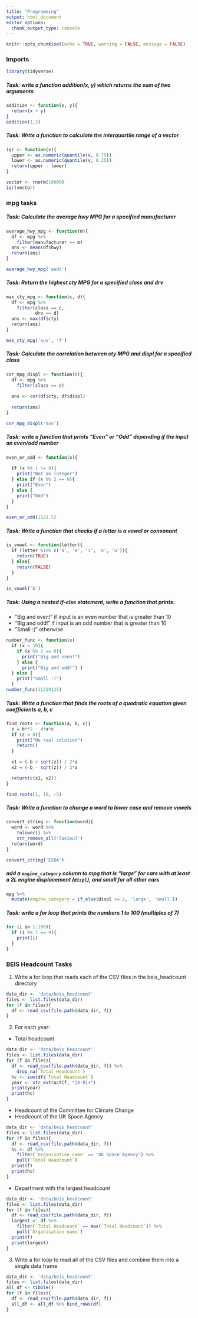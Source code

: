 ```yaml
---
title: "Programming"
output: html_document
editor_options: 
  chunk_output_type: console
---
```


```r
knitr::opts_chunk$set(echo = TRUE, warning = FALSE, message = FALSE)
```

### Imports 

```r
library(tidyverse)
```


##### Task: write a function addition(x, y) which returns the sum of two arguments

```r
addition <- function(x, y){
  return(x + y)
}
addition(1,2)
```

##### Task: Write a function to calculate the interquartile range of a vector

```r
iqr <- function(v){
  upper <- as.numeric(quantile(v, 0.75))
  lower <- as.numeric(quantile(v, 0.25))
  return(upper - lower)
}

vector <- rnorm(10000)
iqr(vector)
```

### mpg tasks

##### Task: Calculate the average hwy MPG for a specified manufacturer 

```r
average_hwy_mpg <- function(m){
  df <- mpg %>%
    filter(manufacturer == m)
  ans <- mean(df$hwy)
  return(ans)
}

average_hwy_mpg('audi')
```

##### Task: Return the highest cty MPG for a specified class and drv

```r
max_cty_mpg <- function(c, d){
  df <- mpg %>%
    filter(class == c,
           drv == d)
  ans <- max(df$cty)
  return(ans)
}

max_cty_mpg('suv', 'f')

```

##### Task: Calculate the correlation between cty MPG and displ for a specified class

```r
cor_mpg_displ <- function(c){
  df <- mpg %>%
    filter(class == c)
  
  ans <- cor(df$cty, df$displ)
  
  return(ans)
}

cor_mpg_displ('suv')
```

##### Task: write a function that prints “Even” or “Odd” depending if the input an even/odd number

```r
even_or_odd <- function(x){
  
  if (x %% 1 != 0){
    print("Not an integer")
  } else if (x %% 2 == 0){
    print("Even") 
  } else {
    print("Odd")
  }
}

even_or_odd(1521.5)

```

##### Task: Write a function that checks if a letter is a vowel or consonant

```r
is_vowel <- function(letter){
  if (letter %in% c('a', 'e', 'i', 'o', 'u')){
    return(TRUE)
  } else{
    return(FALSE)
  }
}

is_vowel('b')

```

##### Task: Using a nested if-else statement, write a function that prints: 

- ”Big and even!” if input is an even number that is greater than 10
- “Big and odd!” if input is an odd number that is greater than 10
- ”Small :(” otherwise

```r

number_func <- function(x)
  if (x > 10){
    if (x %% 2 == 0){
      print("Big and even!")
    } else {
      print("Big and odd!") }
  } else {
    print("Small :(")
  }
number_func(11259125)
```

##### Task: Write a function that finds the roots of a quadratic equation given coefficients a, b, c

```r
find_roots <- function(a, b, c){
  z = b**2 - 4*a*c
  if (z < 0){
    print("No real solution")
    return()
  }
  
  x1 = (-b + sqrt(z)) / 2*a
  x2 = (-b - sqrt(z)) / 2*a

  return(c(x1, x2))
}

find_roots(1, 10, -5)
```

##### Task: Write a function to change a word to lower case and remove vowels

```r
convert_string <- function(word){
  word <- word %>%
    tolower() %>%
    str_remove_all('[aeiou]')
  return(word)
}

convert_string('ESDA')
```

##### add a `engine_category` column to mpg that is “large” for cars with at least a 2L engine displacement (`displ`), and small for all other cars

```r
mpg %>% 
  mutate(engine_category = if_else(displ >= 2, 'large', 'small'))
```


##### Task: write a for loop that prints the numbers 1 to 100 (multiples of 7)

```r
for (i in 1:100){
  if (i %% 7 == 0){
    print(i)
  }
}
```

### BEIS Headcount Tasks

1. Write a for loop that reads each of the CSV files in the beis_headcount directory

```r
data_dir <- 'data/beis_headcount'
files <- list.files(data_dir)
for (f in files){
  df <- read_csv(file.path(data_dir, f))
}
```

2. For each year:

- Total headcount

```r
data_dir <- 'data/beis_headcount'
files <- list.files(data_dir)
for (f in files){
  df <- read_csv(file.path(data_dir, f)) %>%
    drop_na(`Total Headcount`)
  hc <- sum(df$`Total Headcount`)
  year <- str_extract(f, "[0-9]+")
  print(year)
  print(hc)
}
```

- Headcount of the Committee for Climate Change
- Headcount of the UK Space Agency 

```r
data_dir <- 'data/beis_headcount'
files <- list.files(data_dir)
for (f in files){
  df <- read_csv(file.path(data_dir, f))
  hc <- df %>% 
    filter(`Organisation name` == 'UK Space Agency') %>% 
    pull(`Total Headcount`)
  print(f)
  print(hc)
}
```

- Department with the largest headcount

```r
data_dir <- 'data/beis_headcount'
files <- list.files(data_dir)
for (f in files){
  df <- read_csv(file.path(data_dir, f))
  largest <- df %>% 
    filter(`Total Headcount` == max(`Total Headcount`)) %>% 
    pull(`Organisation name`)
  print(f)
  print(largest)
}
```

3. Write a for loop to read all of the CSV files and combine them into a single data frame

```r
data_dir <- 'data/beis_headcount'
files <- list.files(data_dir)
all_df <- tibble()
for (f in files){
  df <- read_csv(file.path(data_dir, f))
  all_df <- all_df %>% bind_rows(df)
}
```